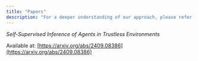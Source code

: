 ```yaml
---
title: "Papers"
description: "For a deeper understanding of our approach, please refer to our paper:"
---
```


*Self-Supervised Inference of Agents in Trustless Environments*

Available at: [https://arxiv.org/abs/2409.08386](https://arxiv.org/abs/2409.08386)
